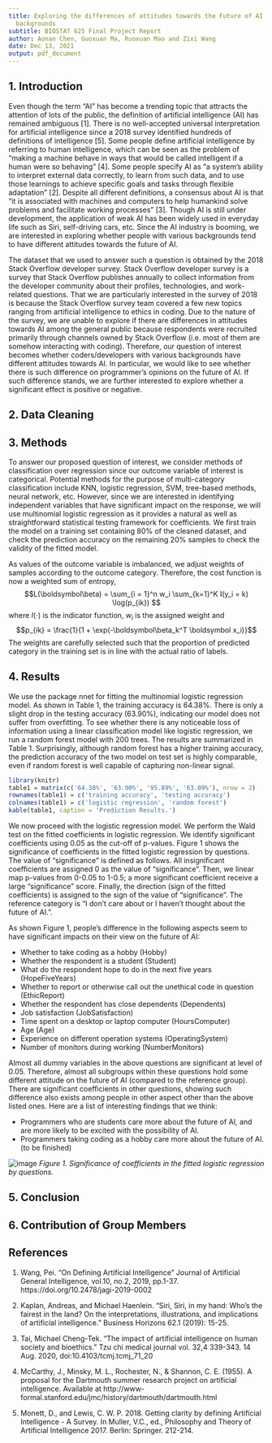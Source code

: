 ```yaml
---
title: Exploring the differences of attitudes towards the Future of AI among developers with various
  backgrounds
subtitle: BIOSTAT 625 Final Project Report
author: Aonan Chen, Guoxuan Ma, Ruoxuan Mao and Zixi Wang
date: Dec 13, 2021
output: pdf_document
---
```


## 1. Introduction

Even though the term “AI” has become a trending topic that attracts the attention of lots of the public, the definition of artificial intelligence (AI) has remained ambiguous [1]. There is no well-accepted universal interpretation for artificial intelligence since a 2018 survey identified hundreds of definitions of intelligence [5]. Some people define artificial intelligence by referring to human intelligence, which can be seen as the problem of “making a machine behave in ways that would be called intelligent if a human were so behaving” [4]. Some people specify AI as “a system’s ability to interpret external data correctly, to learn from such data, and to use those learnings to achieve specific goals and tasks through flexible adaptation” [2]. Despite all different definitions, a consensus about AI is that “it is associated with machines and computers to help humankind solve problems and facilitate working processes” [3]. Though AI is still under development, the application of weak AI has been widely used in everyday life such as Siri, self-driving cars, etc. Since the AI industry is booming, we are interested in exploring whether people with various backgrounds tend to have different attitudes towards the future of AI. 

The dataset that we used to answer such a question is obtained by the 2018 Stack Overflow developer survey. Stack Overflow developer survey is a survey that Stack Overflow publishes annually to collect information from the developer community about their profiles, technologies, and work-related questions. That we are particularly interested in the survey of 2018 is because the Stack Overflow survey team covered a few new topics ranging from artificial intelligence to ethics in coding. Due to the nature of the survey, we are unable to explore if there are differences in attitudes towards AI among the general public because respondents were recruited primarily through channels owned by Stack Overflow (i.e. most of them are somehow interacting with coding). Therefore, our question of interest becomes whether coders/developers with various backgrounds have different attitudes towards AI. In particular, we would like to see whether there is such difference on programmer's opinions on the future of AI. If such difference stands, we are further interested to explore whether a significant effect is positive or negative. 

## 2. Data Cleaning 

## 3. Methods

To answer our proposed question of interest, we consider methods of classification over regression since our outcome variable of interest is categorical. Potential methods for the purpose of multi-category classification include KNN, logistic regression, SVM, tree-based methods, neural network, etc. However, since we are interested in identifying independent variables that have significant impact on the response, we will use multinomial logistic regression as it provides a natural as well as straightforward statistical testing framework for coefficients. We first train the model on a training set containing 80% of the cleaned dataset, and check the prediction accuracy on the remaining 20% samples to check the validity of the fitted model. 

As values of the outcome variable is imbalanced, we adjust weights of samples according to the outcome category. Therefore, the cost function is now a weighted sum of entropy,
$$L(\boldsymbol\beta) = \sum_{i = 1}^n w_i \sum_{k=1}^K  I(y_i = k) \log(p_{ik}) $$
where $I(\cdot)$ is the indicator function, $w_i$ is the assigned weight and
$$p_{ik} = \frac{1}{1 + \exp(-\boldsymbol\beta_k^T \boldsymbol x_i)}$$
The weights are carefully selected such that the proportion of predicted category in the training set is in line with the actual ratio of labels. 


## 4. Results 

We use the package nnet for fitting the multinomial logistic regression model. As shown in Table 1, the training accuracy is 64.38%. There is only a slight drop in the testing accuracy (63.90%), indicating our model does not suffer from overfitting. To see whether there is any noticeable loss of information using a linear classification model like logistic regression, we run a random forest model with 200 trees. The results are summarized in Table 1. Surprisingly, although random forest has a higher training accuracy, the prediction accuracy of the two model on test set is highly comparable, even if random forest is well capable of capturing non-linear signal. 
```r
library(knitr)
table1 = matrix(c('64.38%', '63.90%', '95.89%', '63.09%'), nrow = 2)
rownames(table1) = c('training accuracy', 'testing accuracy')
colnames(table1) = c('logistic regression', 'random forest')
kable(table1, caption = 'Prediction Results.')
```
We now proceed with the logistic regression model. We perform the Wald test on the fitted coefficients in logistic regression. We identify significant coefficients using 0.05 as the cut-off of p-values. Figure 1 shows the significance of coefficients in the fitted logistic regression by questions. The value of "significance" is defined as follows. All insignificant coefficients are assigned 0 as the value of "significance". Then, we linear map p-values from 0-0.05 to 1-0.5; a more significant coefficient receive a large "significance" score. Finally, the direction (sign of the fitted coefficients) is assigned to the sign of the value of "significance". The reference category is "I don't care about or I haven't thought about the future of AI.".

As shown Figure 1, people's difference in the following aspects seem to have significant impacts on their view on the future of AI: 

* Whether to take coding as a hobby (Hobby)
* Whether the respondent is a student (Student)
* What do the respondent hope to do in the next five years (HopeFiveYears)
* Whether to report or otherwise call out the unethical code in question (EthicReport)
* Whether the respondent has close dependents (Dependents)
* Job satisfaction (JobSatisfaction)
* Time spent on a desktop or laptop computer (HoursComputer)
* Age (Age)
* Experience on different operation systems (OperatingSystem)
* Number of monitors during working (NumberMonitors)

Almost all dummy variables in the above questions are significant at level of 0.05. Therefore, almost all subgroups within these questions hold some different attitude on the future of AI (compared to the reference group). There are significant coefficients in other questions, showing such difference also exists among people in other aspect other than the above listed ones. Here are a list of interesting findings that we think:

* Programmers who are students care more about the future of AI, and are more likely to be excited with the possibility of AI.
* Programmers taking coding as a hobby care more about the future of AI. 
(to be finished)

![image](p-value.png)
*Figure 1. Significance of coefficients in the fitted logistic regression by questions.*


## 5. Conclusion 

## 6. Contribution of Group Members

## References 

1. Wang, Pei. "On Defining Artificial Intelligence" Journal of Artificial General Intelligence, vol.10, no.2, 2019, pp.1-37. https://doi.org/10.2478/jagi-2019-0002

2. Kaplan, Andreas, and Michael Haenlein. "Siri, Siri, in my hand: Who’s the fairest in the land? On the interpretations, illustrations, and implications of artificial intelligence." Business Horizons 62.1 (2019): 15-25.

3. Tai, Michael Cheng-Tek. “The impact of artificial intelligence on human society and bioethics.” Tzu chi medical journal vol. 32,4 339-343. 14 Aug. 2020, doi:10.4103/tcmj.tcmj_71_20

4. McCarthy, J., Minsky, M. L., Rochester, N., & Shannon, C. E. (1955). A proposal for the Dartmouth summer research project on artificial intelligence. Available at http://www-formal.stanford.edu/jmc/history/dartmouth/dartmouth.html

5. Monett, D., and Lewis, C. W. P. 2018. Getting clarity by defining Artificial Intelligence - A Survey. In Muller, V.C., ed., Philosophy and Theory of Artificial Intelligence 2017. Berlin: Springer. 212-214.
